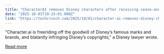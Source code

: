 ```yaml
---
title: "CharacterAI removes Disney characters after receiving cease-and-desist letter"
date: "2025-10-01T19:15:01.000Z"
link: "https://techcrunch.com/2025/10/01/character-ai-removes-disney-characters-after-receiving-cease-and-desist-letter/"
---
```


"Character.ai is freeriding off the goodwill of Disney’s famous marks and brands, and blatantly infringing Disney’s copyrights," a Disney lawyer wrote.

[Read more](https://techcrunch.com/2025/10/01/character-ai-removes-disney-characters-after-receiving-cease-and-desist-letter/)
